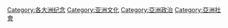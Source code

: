 [[Category:各大洲纪念|Category:各大洲纪念]]
[[Category:亚洲文化|Category:亚洲文化]]
[[Category:亞洲政治|Category:亞洲政治]]
[[Category:亞洲社會|Category:亞洲社會]]